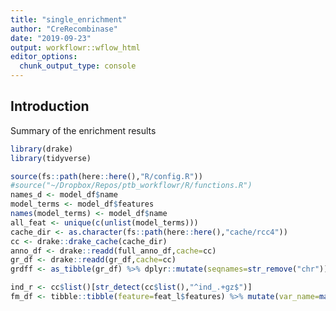 ```yaml
---
title: "single_enrichment"
author: "CreRecombinase"
date: "2019-09-23"
output: workflowr::wflow_html
editor_options:
  chunk_output_type: console
---
```


## Introduction

Summary of the enrichment results

```r
library(drake)
library(tidyverse)

source(fs::path(here::here(),"R/config.R"))
#source("~/Dropbox/Repos/ptb_workflowr/R/functions.R")
names_d <- model_df$name
model_terms <- model_df$features
names(model_terms) <- model_df$name
all_feat <- unique(c(unlist(model_terms)))
cache_dir <- as.character(fs::path(here::here(),"cache/rcc4"))
cc <- drake::drake_cache(cache_dir)
anno_df <- drake::readd(full_anno_df,cache=cc)
gr_df <- drake::readd(gr_df,cache=cc)
grdff <- as_tibble(gr_df) %>% dplyr::mutate(seqnames=str_remove("chr"))
```


```r
ind_r <- cc$list()[str_detect(cc$list(),"^ind_.+gz$")]
fm_df <- tibble::tibble(feature=feat_l$features) %>% mutate(var_name=make.names(feature),fname=paste0("ind_results_.scratch.midway2.nwknoblauch.ptb_scratch.new_bed.",var_name,".txt.gz")) %>% filter(fname %in% ind_r) %>% mutate(result=map(fname,~unnest(drake::readd(.x,character_only=TRUE,cache=cc)$df,data))) %>% select(-var_name,-fname) %>% unnest(result) %>% 
```

